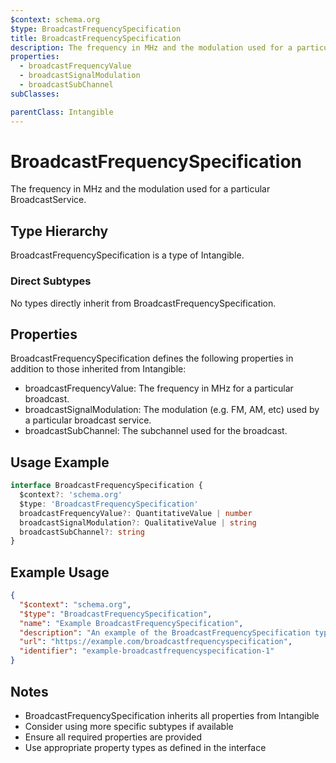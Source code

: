 ```yaml
---
$context: schema.org
$type: BroadcastFrequencySpecification
title: BroadcastFrequencySpecification
description: The frequency in MHz and the modulation used for a particular BroadcastService.
properties:
  - broadcastFrequencyValue
  - broadcastSignalModulation
  - broadcastSubChannel
subClasses:

parentClass: Intangible
---
```


# BroadcastFrequencySpecification

The frequency in MHz and the modulation used for a particular BroadcastService.

## Type Hierarchy

BroadcastFrequencySpecification is a type of Intangible.

### Direct Subtypes

No types directly inherit from BroadcastFrequencySpecification.

## Properties

BroadcastFrequencySpecification defines the following properties in addition to those inherited from Intangible:

- broadcastFrequencyValue: The frequency in MHz for a particular broadcast.
- broadcastSignalModulation: The modulation (e.g. FM, AM, etc) used by a particular broadcast service.
- broadcastSubChannel: The subchannel used for the broadcast.

## Usage Example

```typescript
interface BroadcastFrequencySpecification {
  $context?: 'schema.org'
  $type: 'BroadcastFrequencySpecification'
  broadcastFrequencyValue?: QuantitativeValue | number
  broadcastSignalModulation?: QualitativeValue | string
  broadcastSubChannel?: string
}
```

## Example Usage

```json
{
  "$context": "schema.org",
  "$type": "BroadcastFrequencySpecification",
  "name": "Example BroadcastFrequencySpecification",
  "description": "An example of the BroadcastFrequencySpecification type",
  "url": "https://example.com/broadcastfrequencyspecification",
  "identifier": "example-broadcastfrequencyspecification-1"
}
```

## Notes

- BroadcastFrequencySpecification inherits all properties from Intangible
- Consider using more specific subtypes if available
- Ensure all required properties are provided
- Use appropriate property types as defined in the interface
